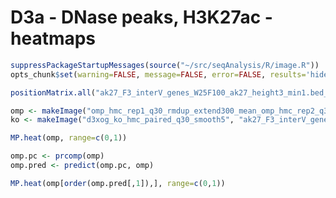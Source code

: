D3a - DNase peaks, H3K27ac - heatmaps
========================================================

```r
suppressPackageStartupMessages(source("~/src/seqAnalysis/R/image.R"))
opts_chunk$set(warning=FALSE, message=FALSE, error=FALSE, results='hide')
```

```r
positionMatrix.all("ak27_F3_interV_genes_W25F100_ak27_height3_min1.bed_W25F200_both_chr", data_type="rpkm/mean")
```

```r
omp <- makeImage("omp_hmc_rep1_q30_rmdup_extend300_mean_omp_hmc_rep2_q30_rmdup_smooth5", "ak27_F3_interV_genes_W25F100_ak27_height3_min1.bed_W25F200_both_chr", data_type="rpkm/mean")
ko <- makeImage("d3xog_ko_hmc_paired_q30_smooth5", "ak27_F3_interV_genes_W25F100_ak27_height3_min1.bed_W25F200_both_chr", data_type="rpkm/mean")

```

```r
MP.heat(omp, range=c(0,1))
```

```r
omp.pc <- prcomp(omp)
omp.pred <- predict(omp.pc, omp)
```

```r
MP.heat(omp[order(omp.pred[,1]),], range=c(0,1))
```


